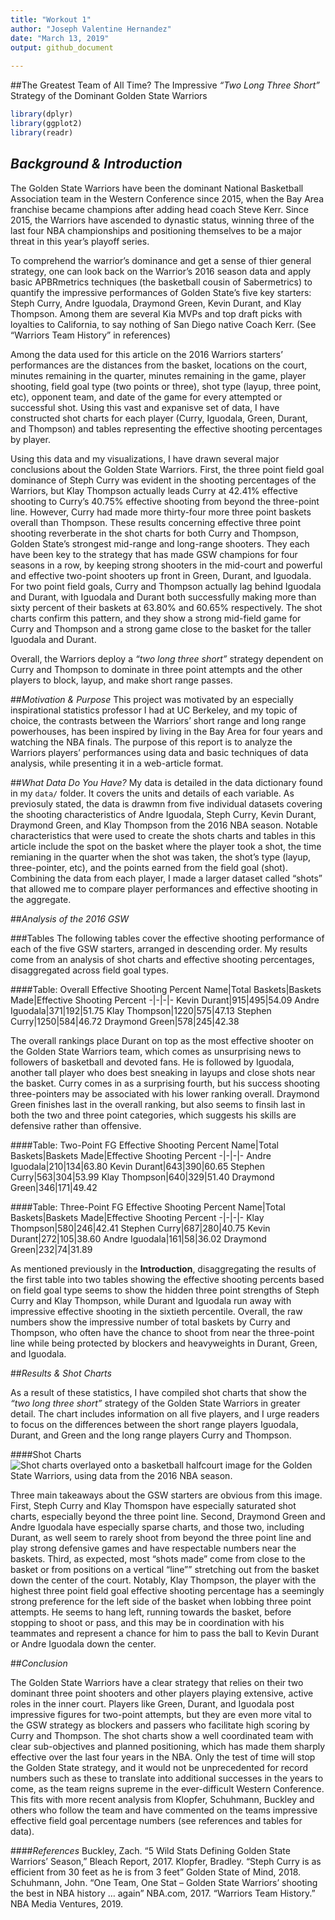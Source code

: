 ```yaml
---
title: "Workout 1"
author: "Joseph Valentine Hernandez"
date: "March 13, 2019"
output: github_document
 
---
```

##The Greatest Team of All Time? The Impressive *"Two Long Three Short"* Strategy of the Dominant Golden State Warriors


```r
library(dplyr)
library(ggplot2)
library(readr)
```
## *Background & Introduction*
The Golden State Warriors have been the dominant National Basketball Association team in the Western Conference since 2015, when the Bay Area franchise became champions after adding head coach Steve Kerr. Since 2015, the Warriors have ascended to dynastic status, winning three of the last four NBA championships and positioning themselves to be a major threat in this year's playoff series. 

To comprehend the warrior's dominance and get a sense of thier general strategy, one can look back on the Warrior's 2016 season data and apply basic APBRmetrics techniques (the basketball cousin of Sabermetrics) to quantify the impressive performances of Golden State's five key starters: Steph Curry, Andre Iguodala, Draymond Green, Kevin Durant, and Klay Thompson. Among them are several Kia MVPs and top draft picks with loyalties to California, to say nothing of San Diego native Coach Kerr. (See "Warriors Team History" in references)

Among the data used for this article on the 2016 Warriors starters' performances are the distances from the basket, locations on the court, minutes remaining in the quarter, minutes remaining in the game, player shooting, field goal type (two points or three), shot type (layup, three point, etc), opponent team, and date of the game for every attempted or successful shot. Using this vast and expanisve set of data, I have constructed shot charts for each player (Curry, Iguodala, Green, Durant, and Thompson) and tables representing the effective shooting percentages by player. 

Using this data and my visualizations, I have drawn several major conclusions about the Golden State Warriors. First, the three point field goal dominance of Steph Curry was evident in the shooting percentages of the Warriors, but Klay Thompson actually leads Curry at 42.41% effective shooting to Curry's 40.75% effective shooting from beyond the three-point line. However, Curry had made more thirty-four more three point baskets overall than Thompson. These results concerning effective three point shooting reverberate in the shot charts for both Curry and Thompson, Golden State's strongest mid-range and long-range shooters. They each have been key to the strategy that has made GSW champions for four seasons in a row, by keeping strong shooters in the mid-court and powerful and effective two-point shooters up front in Green, Durant, and Iguodala. For two point field goals, Curry and Thompson actually lag behind Iguodala and Durant, with Iguodala and Durant both successfully making more than sixty percent of their baskets at 63.80% and 60.65% respectively. The shot charts confirm this pattern, and they show a strong mid-field game for Curry and Thompson and a strong game close to the basket for the taller Iguodala and Durant. 

Overall, the Warriors deploy a *"two long three short"* strategy dependent on Curry and Thompson to dominate in three point attempts and the other players to block, layup, and make short range passes. 


##*Motivation & Purpose*
This project was motivated by an especially inspirational statistics professor I had at UC Berkeley, and my topic of choice, the contrasts between the Warriors' short range and long range powerhouses, has been inspired by living in the Bay Area for four years and watching the NBA finals. The purpose of this report is to analyze the Warriors players' performances using data and basic techniques of data analysis, while presenting it in a web-article format. 

##*What Data Do You Have?*
My data is detailed in the data dictionary found in my `data/` folder. It covers the units and details of each variable. As previosuly stated, the data is drawmn from five individual datasets covering the shooting characteristics of Andre Iguodala, Steph Curry, Kevin Durant, Draymond Green, and Klay Thompson from the 2016 NBA season. Notable characteristics that were used to create the shots charts and tables in this article include the spot on the basket where the player took a shot, the time remianing in the quarter when the shot was taken, the shot's type (layup, three-pointer, etc), and the points earned from the field goal (shot). Combining the data from each player, I made a larger dataset called "shots" that allowed me to compare player performances and effective shooting in the aggregate. 

##*Analysis of the 2016 GSW*

###Tables
The following tables cover the effective shooting performance of each of the five GSW starters, arranged  in descending order. My results come from an analysis of shot charts and effective shooting percentages, disaggregated across field goal types. 

####Table: Overall Effective Shooting Percent
Name|Total Baskets|Baskets Made|Effective Shooting Percent
-|-|-|-
Kevin Durant|915|495|54.09
Andre Iguodala|371|192|51.75
Klay Thompson|1220|575|47.13
Stephen Curry|1250|584|46.72
Draymond Green|578|245|42.38

The overall rankings place Durant on top as the most effective shooter on the Golden State Warriors team, which comes as unsurprising news to followers of basketball and devoted fans. He is followed by Iguodala, another tall player who does best sneaking in layups and close shots near the basket. Curry comes in as a surprising fourth, but his success shooting three-pointers may be associated with his lower ranking overall. Draymond Green finishes last in the overall ranking, but also seems to finsih last in both the two and three point categories, which suggests his skills are defensive rather than offensive. 

####Table: Two-Point FG Effective Shooting Percent
Name|Total Baskets|Baskets Made|Effective Shooting Percent
-|-|-|-
Andre Iguodala|210|134|63.80
Kevin Durant|643|390|60.65
Stephen Curry|563|304|53.99
Klay Thompson|640|329|51.40
Draymond Green|346|171|49.42


####Table: Three-Point FG Effective Shooting Percent
Name|Total Baskets|Baskets Made|Effective Shooting Percent
-|-|-|-
Klay Thompson|580|246|42.41
Stephen Curry|687|280|40.75
Kevin Durant|272|105|38.60
Andre Iguodala|161|58|36.02
Draymond Green|232|74|31.89

As mentioned previously in the **Introduction**, disaggregating the results of the first table into two tables showing the effective shooting percents based on field goal type seems to show the hidden three point strengths of Steph Curry and Klay Thompson, while Durant and Iguodala run away with impressive effective shooting in the sixtieth percentile. Overall, the raw numbers show the impressive number of total baskets by Curry and Thompson, who often have the chance to shoot from near the three-point line while being protected by blockers and heavyweights in Durant, Green, and Iguodala. 

##*Results & Shot Charts*

As a result of these statistics, I have compiled shot charts that show the *"two long three short"* strategy of the Golden State Warriors in greater detail. The chart includes information on all five players, and I urge readers to focus on the differences between the short range players Iguodala, Durant, and Green and the long range players Curry and Thompson. 

####Shot Charts
![Shot charts overlayed onto a basketball halfcourt image for the Golden State Warriors, using data from the 2016 NBA season.](../images/gsw-shot-charts2.png)

Three main takeaways about the GSW starters are obvious from this image. First, Steph Curry and Klay Thomspon have especially saturated shot charts, especially beyond the three point line. Second, Draymond Green and Andre Iguodala have especially sparse charts, and those two, including Durant, as well seem to rarely shoot from beyond the three point line and play strong defensive games and have respectable numbers near the baskets. Third, as expected, most "shots made" come from close to the basket or from positions on a vertical "line"" stretching out from the basket down the center of the court. Notably, Klay Thompson, the player with the highest three point field goal effective shooting percentage has a seemingly strong preference for the left side of the basket when lobbing three point attempts. He seems to hang left, running towards the basket, before stopping to shoot or pass, and this may be in coordination with his teammates and represent a chance for him to pass the ball to Kevin Durant or Andre Iguodala down the center. 


##*Conclusion*

The Golden State Warriors have a clear strategy that relies on their two dominant three point shooters and other players playing extensive, active roles in the inner court. Players like Green, Durant, and Iguodala post impressive figures for two-point attempts, but they are even more vital to the GSW strategy as blockers and passers who facilitate high scoring by Curry and Thompson. The shot charts show a well coordinated team with clear sub-objectives and planned positioning, which has made them sharply effective over the last four years in the NBA. Only the test of time will stop the Golden State strategy, and it would not be unprecedented for record numbers such as these to translate into additional successes in the years to come, as the team reigns supreme in the ever-difficult Western Conference. This fits with more recent analysis from Klopfer, Schuhmann, Buckley and others who follow the team and have commented on the teams impressive effective field goal percentage numbers (see references and tables for data).

####*References*
Buckley, Zach. "5 Wild Stats Defining Golden State Warriors' Season," Bleach Report, 2017. 
Klopfer, Bradley. "Steph Curry is as efficient from 30 feet as he is from 3 feet" Golden State of Mind, 2018. 
Schuhmann, John. "One Team, One Stat -- Golden State Warriors' shooting the best in NBA history ... again" NBA.com, 2017.
"Warriors Team History." NBA Media Ventures, 2019. 



